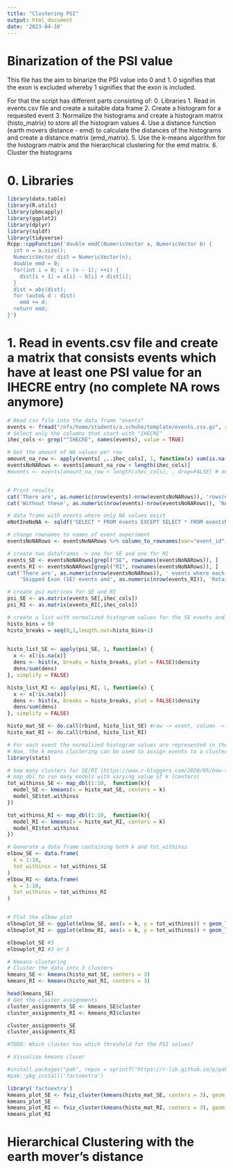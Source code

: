 ```yaml
---
title: "Clustering PSI"
output: html_document
date: '2023-04-10'
---
```


# Binarization of the PSI value 

This file has the aim to binarize the PSI value into 0 and 1. 
0 signifies that the exon is excluded whereby 1 signifies that the exon is included.

For that the script has different parts consisting of:
0. Libraries 
1. Read in events.csv file and create a suitable data frame 
2. Create a histogram for a requested event 
3. Normalize the histograms and create a histogram matrix (histo_matrix) to store all the histogram values
4. Use a distance function (earth movers distance - emd) to calculate the distances of the histograms and create a distance matrix (emd_matrix). 
5. Use the k-means algorithm for the histogram matrix and the hierarchical clustering for the emd matrix. 
6. Cluster the histograms 

# 0. Libraries
```r
library(data.table)
library(R.utils)
library(pbmcapply)
library(ggplot2)
library(dplyr)
library(sqldf)
library(tidyverse)
Rcpp::cppFunction('double emdC(NumericVector a, NumericVector b) {
  int n = a.size();
  NumericVector dist = NumericVector(n);
  double emd = 0;
  for(int i = 0; i < (n - 1); ++i) {
    dist[i + 1] = a[i] - b[i] + dist[i];
  }
  dist = abs(dist);
  for (auto& d : dist)
    emd += d;
  return emd;
}')
```


# 1. Read in events.csv file and create a matrix that consists events which have at least one PSI value for an IHECRE entry (no complete NA rows anymore)

```r
# Read csv file into the data frame "events"
events <- fread("/nfs/home/students/a.schuhe/template/events.csv.gz", row.names = 1)
# Select only the columns that start with "IHECRE"
ihec_cols <- grep("^IHECRE", names(events), value = TRUE)

# Get the amount of NA values per row
amount_na_row <- apply(events[ ,..ihec_cols], 1, function(x) sum(is.na(x)))
eventsNoNARows <- events[amount_na_row < length(ihec_cols)]
#events <- events[amount_na_row < length(ihec_cols), , drop=FALSE] # only keep the rows that contain at least one none NA value


# Print results 
cat('There are', as.numeric(nrow(events)-nrow(eventsNoNARows)), 'rows(events) where only NA values exist.')
cat('Without these', as.numeric(nrow(events)-nrow(eventsNoNARows)), 'NA rows, the events file contains instead of ', as.numeric(nrow(events)), ',',as.numeric(nrow(events)), 'events where each has at least one PSI value for an IHECRE entry.')

# data frame with events where only NA values exist 
eNotIneNoNA <- sqldf('SELECT * FROM events EXCEPT SELECT * FROM eventsNoNARows')

# change rownames to names of event experiment 
eventsNoNARows <- eventsNoNARows %>% column_to_rownames(var="event_id")

# create two dataframes -> one for SE and one for RI 
events_SE <- eventsNoNARows[grepl("SE", rownames(eventsNoNARows)), ]
events_RI <- eventsNoNARows[grepl("RI", rownames(eventsNoNARows)), ] 
cat('There are', as.numeric(nrow(eventsNoNARows)), ' events where each has at least one PSI value for an IHECRE entry. They consist of', as.numeric(nrow(events_SE)), 
    'Skipped Exon (SE) events and', as.numeric(nrow(events_RI)), 'Retained Intron (RI) events. So in total ', as.numeric(nrow(events_SE)+nrow(events_RI)))

# create psi matrices for SE and RI 
psi_SE <- as.matrix(events_SE[,ihec_cols])
psi_RI <- as.matrix(events_RI[,ihec_cols])

# create a list with normalized histogram values for the SE events and RI events 
histo_bins = 50
histo_breaks = seq(0,1,length.out=histo_bins+1)

  
histo_list_SE <- apply(psi_SE, 1, function(x) {
  x <- x[!is.na(x)]
  dens <- hist(x, breaks = histo_breaks, plot = FALSE)$density
  dens/sum(dens)
}, simplify = FALSE)

histo_list_RI <- apply(psi_RI, 1, function(x) {
  x <- x[!is.na(x)]
  dens <- hist(x, breaks = histo_breaks, plot = FALSE)$density
  dens/sum(dens)
}, simplify = FALSE)

histo_mat_SE <- do.call(rbind, histo_list_SE) #row -> event, column -> bin
histo_mat_RI <- do.call(rbind, histo_list_RI)
```


```r
# For each event the normalized histogram values are represented in the histo_mat_SE or histo_mat_RI matrix. 
# Now, the k means clustering can be used to assign events to a cluster.
library(stats)

# how many clusters for SE/RI (https://www.r-bloggers.com/2020/05/how-to-determine-the-number-of-clusters-for-k-means-in-r/)
# map_dbl to run many models with varying value of k (centers)
tot_withinss_SE <- map_dbl(1:10,  function(k){
  model_SE <- kmeans(x = histo_mat_SE, centers = k)
  model_SE$tot.withinss
})

tot_withinss_RI <- map_dbl(1:10,  function(k){
  model_RI <- kmeans(x = histo_mat_RI, centers = k)
  model_RI$tot.withinss
})

# Generate a data frame containing both k and tot_withinss
elbow_SE <- data.frame(
  k = 1:10,
  tot_withinss = tot_withinss_SE
)
elbow_RI <- data.frame(
  k = 1:10,
  tot_withinss = tot_withinss_RI
)


# Plot the elbow plot
elbowplot_SE <- ggplot(elbow_SE, aes(x = k, y = tot_withinss)) + geom_line() + geom_point() + scale_x_continuous(breaks = 1:10) + labs(title='Elbow Plot SE', x='Number of clusters k', y='Within groups sum of squares')
elbowplot_RI <- ggplot(elbow_RI, aes(x = k, y = tot_withinss)) + geom_line() + geom_point() + scale_x_continuous(breaks = 1:10) + labs(title='Elbow Plot RI', x='Number of clusters k', y='Within groups sum of squares')

elbowplot_SE #3
elbowplot_RI #3 or 5

# Kmeans clustering 
# Cluster the data into 3 clusters
kmeans_SE <- kmeans(histo_mat_SE, centers = 3)
kmeans_RI <- kmeans(histo_mat_RI, centers = 3)

head(kmeans_SE)
# Get the cluster assignments
cluster_assignments_SE <- kmeans_SE$cluster
cluster_assignments_RI <- kmeans_RI$cluster

cluster_assignments_SE
cluster_assignments_RI

#TODO: Which cluster has which threshold for the PSI values?

# Visualize kmeans cluser

#install.packages("pak", repos = sprintf("https://r-lib.github.io/p/pak/stable/%s/%s/%s", .Platform$pkgType, R.Version()$os, R.Version()$arch))
#pak::pkg_install('factoextra')

library('factoextra')
kmeans_plot_SE <- fviz_cluster(kmeans(histo_mat_SE, centers = 3), geom = "point", data = histo_mat_SE, main='Cluster for the histogram values of each SE event', palette = 'Set2', ggtheme = theme_minimal()) #ellipse.type='norm'
kmeans_plot_SE
kmeans_plot_RI <- fviz_cluster(kmeans(histo_mat_RI, centers = 3), geom = "point", data = histo_mat_RI, main='Cluster for the histogram values of each RI event', palette='Set2', ggtheme = theme_minimal()) #ellipse.type='norm'
kmeans_plot_RI
```


# Hierarchical Clustering with the earth mover's distance

```r

```

